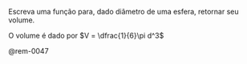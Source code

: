 <!-- Função volume de esfera dado o diâmetro -->
::: {#exr-0047}
Escreva uma função para, dado diâmetro de uma esfera, retornar seu volume.

O volume é dado por $V = \dfrac{1}{6}\pi d^3$

@rem-0047
:::
